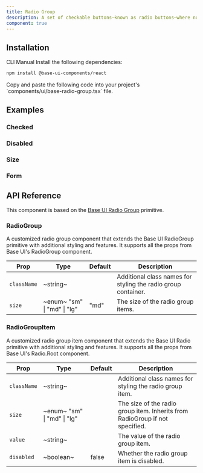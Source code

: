 ```yaml
---
title: Radio Group
description: A set of checkable buttons—known as radio buttons—where no more than one of the buttons can be checked at a time.
component: true
---
```


<ExamplePreview path="base-radio-group/default" />

## Installation

<Tabs defaultValue="cli">

<TabsList>
  <TabsTrigger value="cli">CLI</TabsTrigger>
  <TabsTrigger value="manual">Manual</TabsTrigger>
</TabsList>

<TabsContent value="cli">
  <CliCommands name="radio-group" />
</TabsContent>

<TabsContent value="manual">    
<Steps>

<Step>
Install the following dependencies:

```bash
npm install @base-ui-components/react
```

</Step>

<Step>
Copy and paste the following code into your project's `components/ui/base-radio-group.tsx` file.

<ComponentPreview name="base-radio-group" />

</Step>

</Steps>

</TabsContent>

</Tabs>

## Examples

### Checked

<ExamplePreview path="base-radio-group/checked" />

### Disabled

<ExamplePreview path="base-radio-group/disabled" />

### Size

<ExamplePreview path="base-radio-group/size" />

### Form

<ExamplePreview path="base-radio-group/form" />

## API Reference

This component is based on the [Base UI Radio Group](https://base-ui.com/react/components/radio-group) primitive.

### RadioGroup

A customized radio group component that extends the Base UI RadioGroup primitive with additional styling and features. It supports all the props from Base UI's RadioGroup component.

| **Prop**    | **Type**                                                 | **Default** | **Description**                                               |
| ----------- | -------------------------------------------------------- | ----------- | ------------------------------------------------------------- |
| `className` | ~string~                                                 | <Na/>       | Additional class names for styling the radio group container. |
| `size`      | ~enum~ <PopoverInfo> "sm" \| "md" \| "lg" </PopoverInfo> | "md"        | The size of the radio group items.                            |

### RadioGroupItem

A customized radio group item component that extends the Base UI Radio primitive with additional styling and features. It supports all the props from Base UI's Radio.Root component.

| **Prop**    | **Type**                                                 | **Default** | **Description**                                                              |
| ----------- | -------------------------------------------------------- | ----------- | ---------------------------------------------------------------------------- |
| `className` | ~string~                                                 | <Na/>       | Additional class names for styling the radio group item.                     |
| `size`      | ~enum~ <PopoverInfo> "sm" \| "md" \| "lg" </PopoverInfo> | <Na/>       | The size of the radio group item. Inherits from RadioGroup if not specified. |
| `value`     | ~string~                                                 | <Na/>       | The value of the radio group item.                                           |
| `disabled`  | ~boolean~                                                | false       | Whether the radio group item is disabled.                                    |

